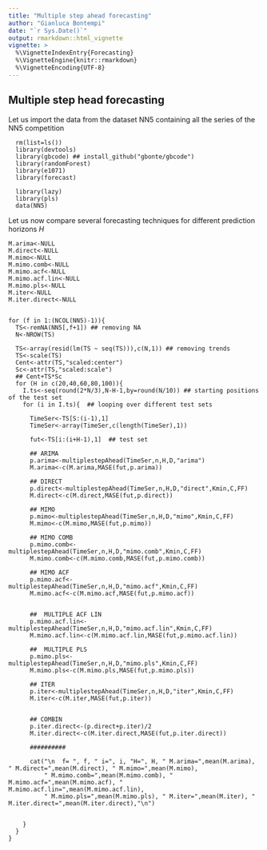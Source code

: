 ```yaml
---
title: "Multiple step ahead forecasting"
author: "Gianluca Bontempi"
date: "`r Sys.Date()`"
output: rmarkdown::html_vignette
vignette: >
  %\VignetteIndexEntry{Forecasting}
  %\VignetteEngine{knitr::rmarkdown}
  %\VignetteEncoding{UTF-8}
---
```

  
  
## Multiple step head forecasting
  
  Let us import the data from the dataset NN5 containing all the series of the NN5 competition
  
```{echo=FALSE}
  rm(list=ls())
  library(devtools)
  library(gbcode) ## install_github("gbonte/gbcode")
  library(randomForest)
  library(e1071)
  library(forecast)

  library(lazy)
  library(pls)
  data(NN5)
```
  
  
  Let us now compare several forecasting techniques for different prediction horizons $H$ 
 
  
```{echo=TRUE}
  

M.arima<-NULL
M.direct<-NULL
M.mimo<-NULL
M.mimo.comb<-NULL
M.mimo.acf<-NULL
M.mimo.acf.lin<-NULL
M.mimo.pls<-NULL
M.iter<-NULL
M.iter.direct<-NULL


for (f in 1:(NCOL(NN5)-1)){
  TS<-remNA(NN5[,f+1]) ## removing NA
  N<-NROW(TS)

  TS<-array(resid(lm(TS ~ seq(TS))),c(N,1)) ## removing trends
  TS<-scale(TS)
  Cent<-attr(TS,"scaled:center")
  Sc<-attr(TS,"scaled:scale")
  ## Cent+TS*Sc
  for (H in c(20,40,60,80,100)){
    I.ts<-seq(round(2*N/3),N-H-1,by=round(N/10)) ## starting positions of the test set
    for (i in I.ts){  ## looping over different test sets

      TimeSer<-TS[S:(i-1),1]
      TimeSer<-array(TimeSer,c(length(TimeSer),1))

      fut<-TS[i:(i+H-1),1]  ## test set

      ## ARIMA
      p.arima<-multiplestepAhead(TimeSer,n,H,D,"arima")
      M.arima<-c(M.arima,MASE(fut,p.arima))

      ## DIRECT
      p.direct<-multiplestepAhead(TimeSer,n,H,D,"direct",Kmin,C,FF)
      M.direct<-c(M.direct,MASE(fut,p.direct))

      ## MIMO
      p.mimo<-multiplestepAhead(TimeSer,n,H,D,"mimo",Kmin,C,FF)
      M.mimo<-c(M.mimo,MASE(fut,p.mimo))

      ## MIMO COMB
      p.mimo.comb<-multiplestepAhead(TimeSer,n,H,D,"mimo.comb",Kmin,C,FF)
      M.mimo.comb<-c(M.mimo.comb,MASE(fut,p.mimo.comb))

      ## MIMO ACF
      p.mimo.acf<-multiplestepAhead(TimeSer,n,H,D,"mimo.acf",Kmin,C,FF)
      M.mimo.acf<-c(M.mimo.acf,MASE(fut,p.mimo.acf))


      ##  MULTIPLE ACF LIN
      p.mimo.acf.lin<-multiplestepAhead(TimeSer,n,H,D,"mimo.acf.lin",Kmin,C,FF)
      M.mimo.acf.lin<-c(M.mimo.acf.lin,MASE(fut,p.mimo.acf.lin))

      ##  MULTIPLE PLS
      p.mimo.pls<-multiplestepAhead(TimeSer,n,H,D,"mimo.pls",Kmin,C,FF)
      M.mimo.pls<-c(M.mimo.pls,MASE(fut,p.mimo.pls))

      ## ITER
      p.iter<-multiplestepAhead(TimeSer,n,H,D,"iter",Kmin,C,FF)
      M.iter<-c(M.iter,MASE(fut,p.iter))


      ## COMBIN
      p.iter.direct<-(p.direct+p.iter)/2
      M.iter.direct<-c(M.iter.direct,MASE(fut,p.iter.direct))

      ##########

      cat("\n  f= ", f, " i=", i, "H=", H, " M.arima=",mean(M.arima), " M.direct=",mean(M.direct), " M.mimo=",mean(M.mimo),
          " M.mimo.comb=",mean(M.mimo.comb), " M.mimo.acf=",mean(M.mimo.acf), " M.mimo.acf.lin=",mean(M.mimo.acf.lin),
          " M.mimo.pls=",mean(M.mimo.pls), " M.iter=",mean(M.iter), " M.iter.direct=",mean(M.iter.direct),"\n")


    }
  }
}

```
  
